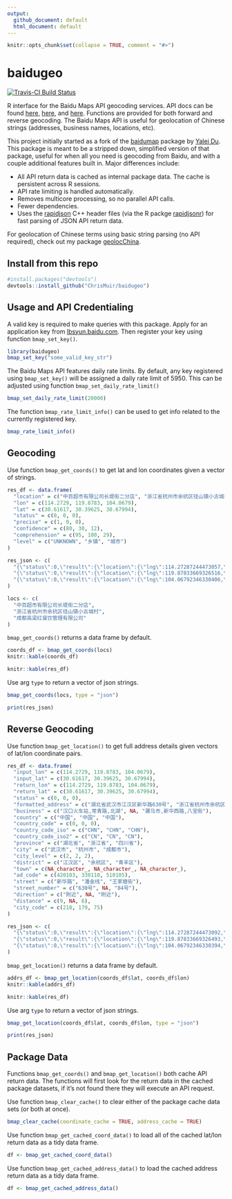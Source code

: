 ```yaml
---
output:
  github_document: default
  html_document: default
---
```


<!-- README.md is generated from README.Rmd. Please edit that file -->

```r
knitr::opts_chunk$set(collapse = TRUE, comment = "#>")
```

# baidugeo

[![Travis-CI Build Status](https://travis-ci.org/ChrisMuir/baidugeo.svg?branch=master)](https://travis-ci.org/ChrisMuir/baidugeo)

R interface for the Baidu Maps API geocoding services. API docs can be found [here](http://lbsyun.baidu.com/index.php?title=jspopular), [here](http://developer.baidu.com/map/skins/MySkin/resources/iframs/webapi-geocoding.html), and [here](http://lbsyun.baidu.com/index.php?title=car/api/geocoding). Functions are provided for both forward and reverse geocoding. The Baidu Maps API is useful for geolocation of Chinese strings (addresses, business names, locations, etc).

This project initially started as a fork of the [baidumap](https://github.com/badbye/baidumap) package by [Yalei Du](https://github.com/badbye). This package is meant to be a stripped down, simplified version of that package, useful for when all you need is geocoding from Baidu, and with a couple additional features built in. Major differences include:

- All API return data is cached as internal package data. The cache is persistent across R sessions.
- API rate limiting is handled automatically.
- Removes multicore processing, so no parallel API calls.
- Fewer dependencies.
- Uses the [rapidjson](https://github.com/Tencent/rapidjson) C++ header files (via the R packge [rapidjsonr](https://github.com/SymbolixAU/rapidjsonr)) for fast parsing of JSON API return data.

For geolocation of Chinese terms using basic string parsing (no API required), check out my package [geolocChina](https://github.com/ChrisMuir/geolocChina).

## Install from this repo

```r
#install.packages("devtools")
devtools::install_github("ChrisMuir/baidugeo")
```

## Usage and API Credentialing

A valid key is required to make queries with this package. Apply for an application key from [lbsyun.baidu.com](http://lbsyun.baidu.com/apiconsole/key). Then register your key using function `bmap_set_key()`.
```r
library(baidugeo)
bmap_set_key("some_valid_key_str")
```
The Baidu Maps API features daily rate limits. By default, any key registered using `bmap_set_key()` will be assigned a daily rate limit of 5950. This can be adjusted using function `bmap_set_daily_rate_limit()`
```r
bmap_set_daily_rate_limit(20000)
```

The function `bmap_rate_limit_info()` can be used to get info related to the currently registered key.
```r
bmap_rate_limit_info()
```

## Geocoding
Use function `bmap_get_coords()` to get lat and lon coordinates given a vector of strings.

```r
res_df <- data.frame(
  "location" = c("中百超市有限公司长堤街二分店", "浙江省杭州市余杭区径山镇小古城村", "成都高梁红餐饮管理有限公司"), 
  "lon" = c(114.2729, 119.8783, 104.0679), 
  "lat" = c(30.61617, 30.39625, 30.67994), 
  "status" = c(0, 0, 0), 
  "precise" = c(1, 0, 0), 
  "confidence" = c(80, 30, 12), 
  "comprehension" = c(95, 100, 29), 
  "level" = c("UNKNOWN", "乡镇", "城市")
)

res_json <- c(
  "{\"status\":0,\"result\":{\"location\":{\"lng\":114.27287244473057,\"lat\":30.616167082550779},\"precise\":1,\"confidence\":80,\"comprehension\":95,\"level\":\"UNKNOWN\"}}", 
  "{\"status\":0,\"result\":{\"location\":{\"lng\":119.87833669326516,\"lat\":30.39624844375698},\"precise\":0,\"confidence\":30,\"comprehension\":100,\"level\":\"乡镇\"}}", 
  "{\"status\":0,\"result\":{\"location\":{\"lng\":104.06792346330406,\"lat\":30.679942845419565},\"precise\":0,\"confidence\":12,\"comprehension\":29,\"level\":\"城市\"}}"
)
```

```r
locs <- c(
  "中百超市有限公司长堤街二分店", 
  "浙江省杭州市余杭区径山镇小古城村", 
  "成都高梁红餐饮管理有限公司"
)
```
`bmap_get_coords()` returns a data frame by default.
```r
coords_df <- bmap_get_coords(locs)
knitr::kable(coords_df)
```

```r
knitr::kable(res_df)
```

Use arg `type` to return a vector of json strings.
```r
bmap_get_coords(locs, type = "json")
```

```r
print(res_json)
```


## Reverse Geocoding
Use function `bmap_get_location()` to get full address details given vectors of lat/lon coordinate pairs.

```r
res_df <- data.frame(
  "input_lon" = c(114.2729, 119.8783, 104.0679), 
  "input_lat" = c(30.61617, 30.39625, 30.67994), 
  "return_lon" = c(114.2729, 119.8783, 104.0679), 
  "return_lat" = c(30.61617, 30.39625, 30.67994), 
  "status" = c(0, 0, 0), 
  "formatted_address" = c("湖北省武汉市江汉区新华路630号", "浙江省杭州市余杭区潘金线", "四川省成都市青羊区王家塘街84号"), 
  "business" = c("汉口火车站,常青路,北湖", NA, "骡马市,新华西路,八宝街"), 
  "country" = c("中国", "中国", "中国"), 
  "country_code" = c(0, 0, 0), 
  "country_code_iso" = c("CHN", "CHN", "CHN"), 
  "country_code_iso2" = c("CN", "CN", "CN"), 
  "province" = c("湖北省", "浙江省", "四川省"), 
  "city" = c("武汉市", "杭州市", "成都市"), 
  "city_level" = c(2, 2, 2), 
  "district" = c("江汉区", "余杭区", "青羊区"), 
  "town" = c(NA_character_, NA_character_, NA_character_), 
  "ad_code" = c(420103, 330110, 510105), 
  "street" = c("新华路", "潘金线", "王家塘街"), 
  "street_number" = c("630号", NA, "84号"), 
  "direction" = c("附近", NA, "附近"), 
  "distance" = c(9, NA, 6), 
  "city_code" = c(218, 179, 75)
)

res_json <- c(
  "{\"status\":0,\"result\":{\"location\":{\"lng\":114.27287244473092,\"lat\":30.61616696729939},\"formatted_address\":\"湖北省武汉市江汉区新华路630号\",\"business\":\"汉口火车站,常青路,北湖\",\"addressComponent\":{\"country\":\"中国\",\"country_code\":0,\"country_code_iso\":\"CHN\",\"country_code_iso2\":\"CN\",\"province\":\"湖北省\",\"city\":\"武汉市\",\"city_level\":2,\"district\":\"江汉区\",\"town\":\"\",\"adcode\":\"420103\",\"street\":\"新华路\",\"street_number\":\"630号\",\"direction\":\"附近\",\"distance\":\"9\"},\"pois\":[],\"roads\":[],\"poiRegions\":[],\"sematic_description\":\"锦江之星酒店(武汉菱角湖万达店)南53米\",\"cityCode\":218}}", 
  "{\"status\":0,\"result\":{\"location\":{\"lng\":119.87833669326493,\"lat\":30.39624841472855},\"formatted_address\":\"浙江省杭州市余杭区潘金线\",\"business\":\"\",\"addressComponent\":{\"country\":\"中国\",\"country_code\":0,\"country_code_iso\":\"CHN\",\"country_code_iso2\":\"CN\",\"province\":\"浙江省\",\"city\":\"杭州市\",\"city_level\":2,\"district\":\"余杭区\",\"town\":\"\",\"adcode\":\"330110\",\"street\":\"潘金线\",\"street_number\":\"\",\"direction\":\"\",\"distance\":\"\"},\"pois\":[],\"roads\":[],\"poiRegions\":[],\"sematic_description\":\"阳坞山西北444米\",\"cityCode\":179}}", 
  "{\"status\":0,\"result\":{\"location\":{\"lng\":104.06792346330394,\"lat\":30.67994271533221},\"formatted_address\":\"四川省成都市青羊区王家塘街84号\",\"business\":\"骡马市,新华西路,八宝街\",\"addressComponent\":{\"country\":\"中国\",\"country_code\":0,\"country_code_iso\":\"CHN\",\"country_code_iso2\":\"CN\",\"province\":\"四川省\",\"city\":\"成都市\",\"city_level\":2,\"district\":\"青羊区\",\"town\":\"\",\"adcode\":\"510105\",\"street\":\"王家塘街\",\"street_number\":\"84号\",\"direction\":\"附近\",\"distance\":\"6\"},\"pois\":[],\"roads\":[],\"poiRegions\":[{\"direction_desc\":\"内\",\"name\":\"青羊区政府\",\"tag\":\"政府机构;各级政府\",\"uid\":\"96b672aa58335874cf04ef80\"}],\"sematic_description\":\"青羊区政府内,成都华氏陶瓷艺术博物馆附近1米\",\"cityCode\":75}}"
)
```

`bmap_get_location()` returns a data frame by default.
```r
addrs_df <- bmap_get_location(coords_df$lat, coords_df$lon)
knitr::kable(addrs_df)
```

```r
knitr::kable(res_df)
```

Use arg `type` to return a vector of json strings.
```r
bmap_get_location(coords_df$lat, coords_df$lon, type = "json")
```

```r
print(res_json)
```

## Package Data
Functions `bmap_get_coords()` and `bmap_get_location()` both cache API return data. The functions will first look for the return data in the cached package datasets, if it's not found there they will execute an API request.

Use function `bmap_clear_cache()` to clear either of the package cache data sets (or both at once).
```r
bmap_clear_cache(coordinate_cache = TRUE, address_cache = TRUE)
```

Use function `bmap_get_cached_coord_data()` to load all of the cached lat/lon return data as a tidy data frame.
```r
df <- bmap_get_cached_coord_data()
```

Use function `bmap_get_cached_address_data()` to load the cached address return data as a tidy data frame.
```r
df <- bmap_get_cached_address_data()
```
